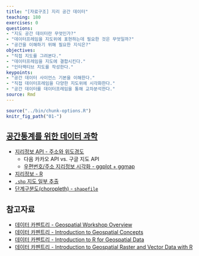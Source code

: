 ```yaml
---
title: "[자료구조] 지리 공간 데이터"
teaching: 180
exercises: 0
questions:
- "지도 공간 데이터란 무엇인가?"
- "데이터프레임을 지도위에 표현하는데 필요한 것은 무엇일까?"
- "공간을 이해하기 위해 필요한 지식은?"
objectives:
- "직접 지도를 그려본다."
- "데이터프레임을 지도에 결합시킨다."
- "인터랙티브 지도를 작성한다."
keypoints:
- "공간 데이터 사이언스 기본을 이해한다."
- "직접 데이터프레임을 다양한 지도위에 시각화한다."
- "공간 데이터를 데이터프레임을 통해 교차분석한다."
source: Rmd
---
```


```r
source("../bin/chunk-options.R")
knitr_fig_path("01-")
```

## [공간통계를 위한 데이터 과학](https://statkclee.github.io/spatial/)

- [지리정보 API - 주소와 위도경도](https://statkclee.github.io/spatial/geo-info-lonlat.html)
    - 다음 카카오 API vs. 구글 지도 API
    - [우편번호/주소 지리정보 시각화 - ggplot + ggmap](https://statkclee.github.io/spatial/geo-info-postcode.html)
- [지리정보 - R](https://statkclee.github.io/spatial/geo-spatial-r.html)
- [`.shp` 지도 일부 추출](https://statkclee.github.io/spatial/geo-info-shapefile.html)
- [단계구분도(choropleth) - `shapefile`](https://statkclee.github.io/spatial/geo-info-choropleth.html)


## 참고자료 {#geospatial-reference}

- [데이터 카펜트리 - Geospatial Workshop Overview](https://datacarpentry.org/geospatial-workshop/)
- [데이터 카펜트리 - Introduction to Geospatial Concepts](https://datacarpentry.org/organization-geospatial/)
- [데이터 카펜트리 - Introduction to R for Geospatial Data](https://datacarpentry.org/r-intro-geospatial/)
- [데이터 카펜트리 - Introduction to Geospatial Raster and Vector Data with R](https://datacarpentry.org/r-raster-vector-geospatial/)



